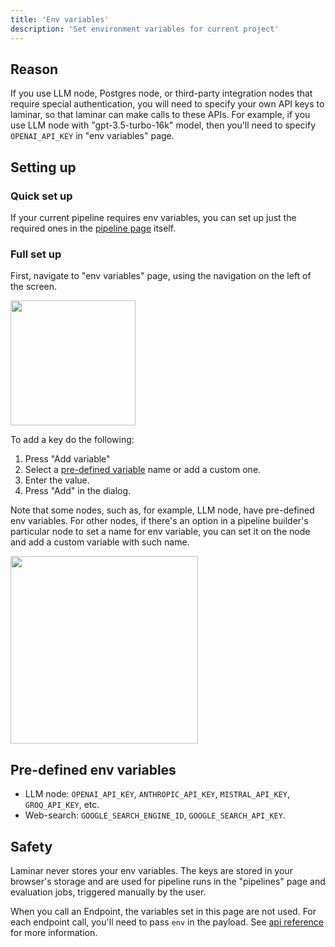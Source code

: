 ```yaml
---
title: 'Env variables'
description: 'Set environment variables for current project'
---
```


## Reason

If you use LLM node, Postgres node, or third-party integration nodes that require special authentication, you will need to specify your own API keys to laminar, so that laminar can make calls to these APIs.
For example, if you use LLM node with "gpt-3.5-turbo-16k" model, then you'll need to specify `OPENAI_API_KEY` in "env variables" page.

## Setting up

### Quick set up

If your current pipeline requires env variables, you can set up just the required ones in the [pipeline page](/documentation/pipeline/page-navigation) itself.

### Full set up

First, navigate to "env variables" page, using the navigation on the left of the screen.

<Frame caption="env variables page">
<img height="200" src="/images/pipeline-builder/env-variables.png" />
</Frame>

To add a key do the following:
1. Press "Add variable"
2. Select a [pre-defined variable](/documentation/pipeline/env-variables#pre-defined-env-variables) name or add a custom one.
3. Enter the value.
4. Press "Add" in the dialog.

Note that some nodes, such as, for example, LLM node, have pre-defined env variables.
For other nodes, if there's an option in a pipeline builder's particular node to set a name for env variable, you can set it on the node and add a custom variable with such name.

<Frame caption="Dialog for selecting env variable name and filling out its value">
<img width="300" src="/images/pipeline-builder/env-variable-select.png" />
</Frame>

## Pre-defined env variables

- LLM node: `OPENAI_API_KEY`, `ANTHROPIC_API_KEY`, `MISTRAL_API_KEY`, `GROQ_API_KEY`, etc.
- Web-search: `GOOGLE_SEARCH_ENGINE_ID`, `GOOGLE_SEARCH_API_KEY`.

## Safety

Laminar never stores your env variables.
The keys are stored in your browser's storage and are used for pipeline runs in the "pipelines" page and evaluation jobs, triggered manually by the user.

When you call an Endpoint, the variables set in this page are not used. For each endpoint call, you'll need to pass `env` in the payload. See [api reference](/api-reference/endpoint/endpoint_run) for more information.
